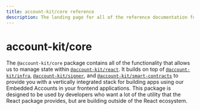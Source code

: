 ```yaml
---
title: account-kit/core reference
description: The landing page for all of the reference documentation for @account-kit/core
---
```


# account-kit/core

The `@account-kit/core` package contains all of the functionality that allows us to manage state within [`@account-kit/react`](/reference/account-kit/react). It builds on top of [`@account-kit/infra`](/reference/account-kit/infra),
[`@account-kit/signer`](/reference/account-kit/signer), and [`@account-kit/smart-contracts`](/reference/account-kit/smart-contracts) to provide you with a vertically integrated stack for building apps using our Embedded Accounts in your frontend applications.
This package is designed to be used by developers who want a lot of the utility that the React package provides, but are building outside of the React ecosystem.
